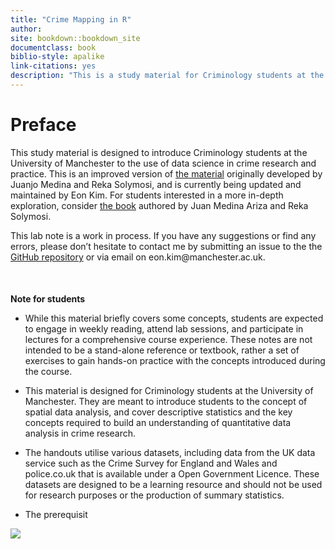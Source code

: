```yaml
--- 
title: "Crime Mapping in R"
author:
site: bookdown::bookdown_site
documentclass: book
biblio-style: apalike
link-citations: yes
description: "This is a study material for Criminology students at the University of Manchester."
---
```

# Preface {-}

This study material is designed to introduce Criminology students at the University of Manchester to the use of data science in crime research and practice. This is an improved version of [the material](https://maczokni.github.io/crime_mapping_textbook/) originally developed by Juanjo Medina and Reka Solymosi, and is currently being updated and maintained by Eon Kim. For students interested in a more in-depth exploration, consider [the book](https://www.routledge.com/Crime-Mapping-and-Spatial-Data-Analysis-using-R/Medina-Ariza-Solymosi/p/book/9780367724696) authored by Juan Medina Ariza and Reka Solymosi.

This lab note is a work in process. If you have any suggestions or find any errors, please don't hesitate to contact me by submitting an issue to the the [GitHub repository](https://github.com/eonk/CrimeMapping) or via email on eon.kim@manchester.ac.uk.

<div style="margin-top: 50px;"></div>

**Note for students**<br>

- While this material briefly covers some concepts, students are expected to engage in weekly reading,  attend lab sessions, and participate in lectures for a comprehensive course experience. These notes are not intended to be a stand-alone reference or textbook, rather a set of exercises to gain hands-on practice with the concepts introduced during the course. <br>

- This material is designed for Criminology students at the University of Manchester. They are meant to introduce students to the concept of spatial data analysis, and cover descriptive statistics and the key concepts required to build an understanding of quantitative data analysis in crime research. <br>

- The handouts utilise various datasets, including data from the UK data service such as the Crime Survey for England and Wales and police.co.uk that is available under a Open Government Licence. These datasets are designed to be a learning resource and should not be used for research purposes or the production of summary statistics. 

- The prerequisit 

![](img/mybear.jpg)
